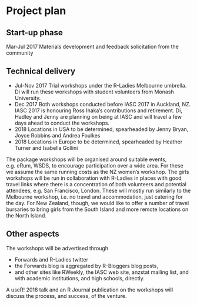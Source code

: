 # Project plan

## Start-up phase
<!--
Covering the planning phase, this section should provide a relatively detailed plan of how work will start on the project. This section is important because projects need to get up and running quickly.


 - [ ] Setting up collaboration platform inc. code for contributors etc.
 - [ ] Licence decisions
 - [ ] Reporting framework
-->

Mar-Jul 2017 Materials development and feedback solicitation from the community

## Technical delivery
<!--
Covering the actual delivery of the project this section should provide at least a high-level the implementation. 

Including target dates is really important as you need to be committed and the ISC need to have a means of tracking delivery
-->

- Jul-Nov 2017 Trial workshops under the R-Ladies Melbourne umbrella. Di will run these workshops with student volunteers from Monash University.
- Dec 2017 Both workshops conducted before IASC 2017 in Auckland, NZ. IASC 2017 is honouring Ross Ihaka's contributions and retirement. Di, Hadley and Jenny are planning on being at IASC and will travel a few days ahead to conduct the workshops.
- 2018 Locations in USA to be determined, spearheaded by Jenny Bryan, Joyce Robbins and Andrea Foulkes
- 2018 Locations in Europe to be determined, spearheaded by Heather Turner and Isabella Gollini

The package workshops will be organised around suitable events, e.g. eRum, WSDS, to encourage participation over a wide area. For these we assume the same running costs as the NZ women's workshop. The girls workshops will be run in collaboration with R-Ladies in places with good travel links where there is a concentration of both volunteers and potential attendees, e.g. San Francisco, London. These will mostly run similarly to the Melbourne workshop, i.e. no
travel and accommodation, just catering for the day. For New Zealand, though, we would like to offer a number of travel bursaries to bring girls from the South Island and more remote locations on the North Island. 

## Other aspects
<!--
Covering non-technical activities like on-going publicity, paper preparation, discussion groups etc. that might be required to facilitate successful delivery of the project.

 - [ ] Announcement post
 - [ ] Delivery blog post
 - [ ] Twitter
 - [ ] UseR!
 - [ ] ISC meetings
-->

The workshops will be advertised through 

- Forwards and R-Ladies twitter 
- the Forwards blog is aggregated by R-Bloggers blog posts, 
- and other sites like RWeekly, the IASC web site, anzstat mailing list, and with academic institutions, and high schools, directly. 

A useR! 2018 talk and an R Journal publication on the workshops will discuss the process, and success, of the venture. 

